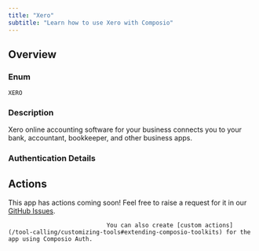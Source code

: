 ```yaml
---
title: "Xero"
subtitle: "Learn how to use Xero with Composio"
---
```



## Overview

### Enum
`XERO`

### Description
Xero online accounting software for your business connects you to your
    bank, accountant, bookkeeper, and other business apps.

### Authentication Details

<Accordion title="OAUTH2">
<ParamField path="client_id" type="string" required={true}>
</ParamField>

<ParamField path="client_secret" type="string" required={true}>
</ParamField>

<ParamField path="oauth_redirect_uri" type="string" default="https://backend.composio.dev/api/v1/auth-apps/add">
</ParamField>

<ParamField path="scopes" type="string" default="accounting.transactions.read accounting.transactions offline_access">
</ParamField>

<ParamField path="base_url" type="string" default="https://api.xero.com/connections">
</ParamField>

</Accordion>


## Actions

This app has actions coming soon! Feel free to raise a request for it in our [GitHub Issues](https://github.com/ComposioHQ/composio/issues).
                                
                                You can also create [custom actions](/tool-calling/customizing-tools#extending-composio-toolkits) for the app using Composio Auth.